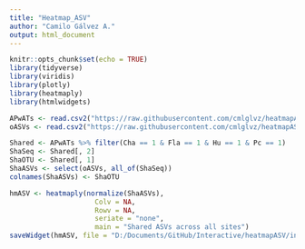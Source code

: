 ```yaml
---
title: "Heatmap_ASV"
author: "Camilo Gálvez A."
output: html_document
---
```


```r
knitr::opts_chunk$set(echo = TRUE)
library(tidyverse)
library(viridis)
library(plotly)
library(heatmaply)
library(htmlwidgets)
```

```r
APwATs <- read.csv2("https://raw.githubusercontent.com/cmlglvz/heatmapASV/master/Data/APwATs.csv", header = TRUE, sep = ";", dec = ".", skip = 0)
oASVs <- read.csv2("https://raw.githubusercontent.com/cmlglvz/heatmapASV/master/Data/oASVs.csv", header = TRUE, sep = ";", dec = ".", skip = 0)
```

```r
Shared <- APwATs %>% filter(Cha == 1 & Fla == 1 & Hu == 1 & Pc == 1)
ShaSeq <- Shared[, 2]
ShaOTU <- Shared[, 1]
ShaASVs <- select(oASVs, all_of(ShaSeq))
colnames(ShaASVs) <- ShaOTU
```

```r
hmASV <- heatmaply(normalize(ShaASVs), 
                     Colv = NA, 
                     Rowv = NA, 
                     seriate = "none", 
                     main = "Shared ASVs across all sites")
saveWidget(hmASV, file = "D:/Documents/GitHub/Interactive/heatmapASV/index.html")
```

